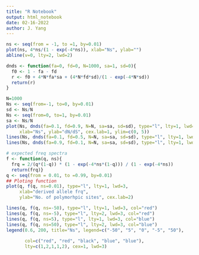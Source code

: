 ```yaml
---
title: "R Notebook"
output: html_notebook
date: 02-16-2022
author: J. Yang
---
```



```r
ns <- seq(from = -1, to =1, by=0.01)
plot(ns, 4*ns/(1 - exp(-4*ns)), xlab="Ns", ylab="")
abline(v=0, lty=2, lwd=2)
```

```r
dnds <- function(fa=0, fd=0, N=1000, sa=1, sd=0){
  f0 <- 1 - fa - fd
  r <- f0 + 4*N*fa*sa + (4*N*fd*sd)/(1 - exp(-4*N*sd))
  return(r)
}
```


```r
N=1000
Ns <- seq(from=-1, to=0, by=0.01)
sd <- Ns/N
Ns <- seq(from=0, to=1, by=0.01)
sa <- Ns/N
plot(Ns, dnds(fa=0.1, fd=0.9, N=N, sa=sa, sd=sd), type="l", lty=1, lwd=3, 
     xlab="Ns", ylab="dN/dS", cex.lab=1, ylim=c(0, 5))
lines(Ns, dnds(fa=0.1, fd=0.5, N=N, sa=sa, sd=sd), type="l", lty=1, lwd=3, col="blue")
lines(Ns, dnds(fa=0.9, fd=0.1, N=N, sa=sa, sd=sd), type="l", lty=1, lwd=3, col="red")
```


```r
# expected freq spectra
f <- function(q, ns){
  frq = 2/(q*(1-q)) * (1 - exp(-4*ns*(1-q))) / (1 - exp(-4*ns))
  return(frq)}
q <- seq(from = 0.01, to =0.99, by=0.01)
## Ploting function
plot(q, f(q, ns=0.01), type="l", lty=1, lwd=3, 
     xlab="derived allele frq",
     ylab="No. of polymorhpic sites", cex.lab=2)

lines(q, f(q, ns=-50), type="l", lty=1, lwd=3, col="red")
lines(q, f(q, ns=-5), type="l", lty=2, lwd=3, col="red")
lines(q, f(q, ns=5), type="l", lty=1, lwd=3, col="blue")
lines(q, f(q, ns=50), type="l", lty=2, lwd=3, col="blue")
legend(0.6, 200, title="Ns", legend=c("-50", "5", "0", "-5", "50"), 
       
       col=c("red", "red", "black", "blue", "blue"), 
       lty=c(1,2,1,1,2), cex=1, lwd=3)
```



